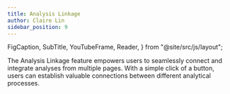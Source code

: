 ```yaml
---
title: Analysis Linkage
author: Claire Lin
sidebar_position: 9
---
```


  FigCaption,
  SubTitle,
  YouTubeFrame,
  Reader,
} from "@site/src/js/layout";

<SubTitle text="Embedding Analyses Within Elements." />
<Reader text="User" />

The Analysis Linkage feature empowers users to seamlessly connect and integrate analyses from multiple pages. With a simple click of a button, users can establish valuable connections between different analytical processes.

<YouTubeFrame
  src="https://www.youtube-nocookie.com/embed/NVBiXoMZ3f0"
  title="Analysis Linkage"
/>
